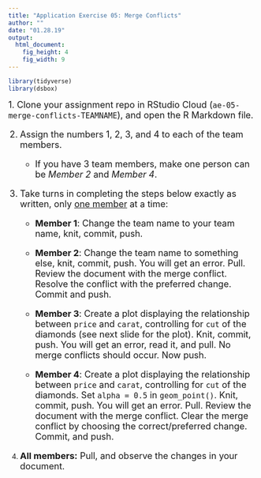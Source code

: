 ```yaml
---
title: "Application Exercise 05: Merge Conflicts"
author: ""
date: "01.28.19"
output: 
  html_document: 
    fig_height: 4
    fig_width: 9
---
```


```r
library(tidyverse)
library(dsbox)
```

<font size="4">
1. Clone your assignment repo in RStudio Cloud (`ae-05-merge-conflicts-TEAMNAME`), 
and open the R Markdown file.

2. Assign the numbers 1, 2, 3, and 4 to each of the team members.
    - If you have 3 team members, make one person can be *Member 2* and *Member 4*.

3. Take turns in completing the steps below exactly as written, only <u>one member</u> at a time:

    - **Member 1**: Change the team name to your team name, knit, commit, push.
    
    - **Member 2**: Change the team name to something else, knit, commit, push. You 
will get an error. Pull. Review the document with the merge conflict. Resolve 
the conflict with the preferred change. Commit and push.

    - **Member 3**: Create a plot displaying the relationship between `price` and `carat`, 
controlling for `cut` of the diamonds (see next slide for the plot). Knit, 
commit, push. You will get an error, read it, and pull. No merge conflicts should 
occur. Now push.

    - **Member 4**: Create a plot displaying the relationship between `price` and `carat`, 
controlling for `cut` of the diamonds. Set `alpha = 0.5` in `geom_point()`. Knit, commit, push. You will get an error. Pull. Review the document with the merge conflict. Clear the merge conflict by choosing the correct/preferred change. Commit, and push.

4. **All members:** Pull, and observe the changes in your document.
</font>